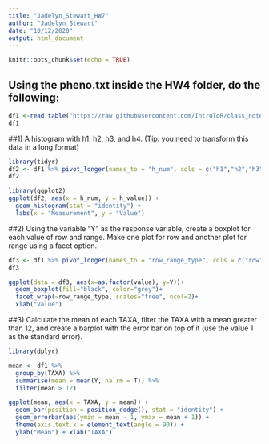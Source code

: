 ```yaml
---
title: "Jadelyn_Stewart_HW7"
author: "Jadelyn Stewart"
date: "10/12/2020"
output: html_document
---
```


```r
knitr::opts_chunk$set(echo = TRUE)
```

## Using the pheno.txt inside the HW4 folder, do the following:

```r
df1 <-read.table("https://raw.githubusercontent.com/IntroToR/class_notes/master/HW4/pheno.txt", head = T)
df1
```

##1) A histogram with h1, h2, h3, and h4. (Tip: you need to transform this data in a long format) 

```r
library(tidyr)
df2 <- df1 %>% pivot_longer(names_to = "h_num", cols = c("h1","h2","h3","h4"), values_to="h_value")
df2

library(ggplot2)
ggplot(df2, aes(x = h_num, y = h_value)) +
  geom_histogram(stat = "identity") +
  labs(x = "Measurement", y = "Value")
```

##2) Using the variable "Y" as the response variable, create a boxplot for each value of row and range. Make one plot for row and another plot for range using a facet option.
```r
df3 <- df1 %>% pivot_longer(names_to = "row_range_type", cols = c("row","range"))
df3

ggplot(data = df3, aes(x=as.factor(value), y=Y))+
  geom_boxplot(fill="black", color="grey")+
  facet_wrap(~row_range_type, scales="free", ncol=2)+
  xlab("Value")
```
##3) Calculate the mean of each TAXA, filter the TAXA with a mean greater than 12, and create a barplot with the error bar on top of it (use the value 1 as the standard error).
```r
library(dplyr)

mean <- df1 %>%
  group_by(TAXA) %>%
  summarise(mean = mean(Y, na.rm = T)) %>%
  filter(mean > 12)

ggplot(mean, aes(x = TAXA, y = mean)) + 
  geom_bar(position = position_dodge(), stat = "identity") + 
  geom_errorbar(aes(ymin = mean - 1, ymax = mean + 1)) +
  theme(axis.text.x = element_text(angle = 90)) +
  ylab("Mean") + xlab("TAXA")
```

